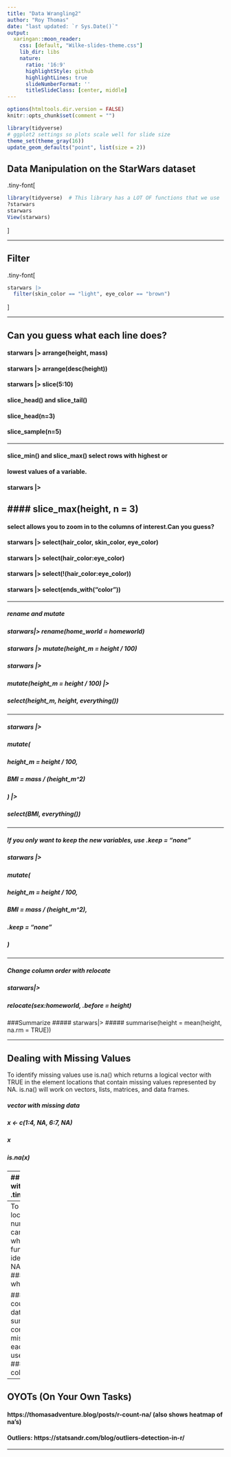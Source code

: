 ```yaml
---
title: "Data Wrangling2"
author: "Roy Thomas"
date: "last updated: `r Sys.Date()`"
output:
  xaringan::moon_reader:
    css: [default, "Wilke-slides-theme.css"]
    lib_dir: libs
    nature:
      ratio: '16:9'
      highlightStyle: github
      highlightLines: true
      slideNumberFormat: ''
      titleSlideClass: [center, middle]
---
```


```r
options(htmltools.dir.version = FALSE)
knitr::opts_chunk$set(comment = "")

library(tidyverse)
# ggplot2 settings so plots scale well for slide size 
theme_set(theme_gray(16))
update_geom_defaults("point", list(size = 2))
```


## Data Manipulation on the StarWars dataset
.tiny-font[
```r
library(tidyverse)  # This library has a LOT OF functions that we use
?starwars
starwars
View(starwars)

```
]

---

## Filter
.tiny-font[
```r
starwars |> 
  filter(skin_color == "light", eye_color == "brown")
```
]

---

## Can you guess what each line does?

#### starwars |> arrange(height, mass)
#### starwars |> arrange(desc(height))
#### starwars |> slice(5:10)
#### slice_head() and slice_tail()
#### slice_head(n=3)
#### slice_sample(n=5)

---

#### slice_min() and slice_max() select rows with highest or 
#### lowest values of a variable. 
#### starwars |> 
####   slice_max(height, n = 3)
---

#### select allows you to zoom in to the columns of interest.Can you guess?
#### starwars |> select(hair_color, skin_color, eye_color)
#### starwars |> select(hair_color:eye_color)
#### starwars |> select(!(hair_color:eye_color))
#### starwars |> select(ends_with("color"))

---

##### rename and mutate
##### starwars|> rename(home_world = homeworld)
##### starwars |> mutate(height_m = height / 100)
##### starwars |> 
#####   mutate(height_m = height / 100) |> 
#####   select(height_m, height, everything())

---

##### starwars |> 
#####   mutate(
#####     height_m = height / 100,
#####     BMI = mass / (height_m^2)
#####   ) |> 
#####   select(BMI, everything())

---

##### If you only want to keep the new variables, use .keep = "none"
##### starwars |> 
#####   mutate(
#####     height_m = height / 100,
#####     BMI = mass / (height_m^2),
#####     .keep = "none"
#####   )

---

##### Change column order with relocate
##### starwars|> 
#####   relocate(sex:homeworld, .before = height)
###Summarize
##### starwars|> 
#####   summarise(height = mean(height, na.rm = TRUE))

---

## Dealing with Missing Values
To identify missing values use is.na() which returns a logical vector with TRUE in the element locations that contain missing values represented by NA. is.na() will work on vectors, lists, matrices, and data frames.

##### vector with missing data
##### x <- c(1:4, NA, 6:7, NA)
##### x

##### is.na(x)

---
## data frame with missing data
.tiny-font[
```r
df <- data.frame(col1 = c(1:3, NA),
  col2 = c("this", NA,"is", "text"), 
  col3 = c(TRUE, FALSE, TRUE, TRUE), 
  col4 = c(2.5, 4.2, 3.2, NA),
  stringsAsFactors = FALSE)
```
]

##### identify NAs in full data frame
##### is.na(df)

##### identify NAs in specific data frame column
##### is.na(df$col4)
---
To identify the location or the number of NAs we can leverage the which() and sum() functions:
##### identify location of NAs in vector
##### which(is.na(x))

##### identify count of NAs in data frame
##### sum(is.na(df))
## compute the total missing values in each column is to use colSums():
##### colSums(is.na(df))
---

## OYOTs (On Your Own Tasks)
#### https://thomasadventure.blog/posts/r-count-na/ (also shows heatmap of na’s)
#### Outliers: https://statsandr.com/blog/outliers-detection-in-r/

---

